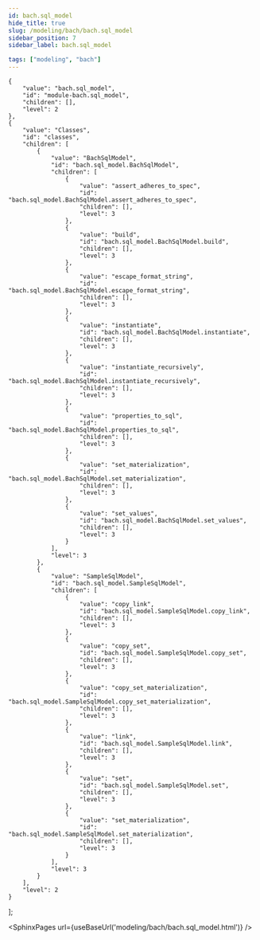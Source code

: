 ```yaml
---
id: bach.sql_model
hide_title: true
slug: /modeling/bach/bach.sql_model
sidebar_position: 7
sidebar_label: bach.sql_model

tags: ["modeling", "bach"]
---
```


    {
        "value": "bach.sql_model",
        "id": "module-bach.sql_model",
        "children": [],
        "level": 2
    },
    {
        "value": "Classes",
        "id": "classes",
        "children": [
            {
                "value": "BachSqlModel",
                "id": "bach.sql_model.BachSqlModel",
                "children": [
                    {
                        "value": "assert_adheres_to_spec",
                        "id": "bach.sql_model.BachSqlModel.assert_adheres_to_spec",
                        "children": [],
                        "level": 3
                    },
                    {
                        "value": "build",
                        "id": "bach.sql_model.BachSqlModel.build",
                        "children": [],
                        "level": 3
                    },
                    {
                        "value": "escape_format_string",
                        "id": "bach.sql_model.BachSqlModel.escape_format_string",
                        "children": [],
                        "level": 3
                    },
                    {
                        "value": "instantiate",
                        "id": "bach.sql_model.BachSqlModel.instantiate",
                        "children": [],
                        "level": 3
                    },
                    {
                        "value": "instantiate_recursively",
                        "id": "bach.sql_model.BachSqlModel.instantiate_recursively",
                        "children": [],
                        "level": 3
                    },
                    {
                        "value": "properties_to_sql",
                        "id": "bach.sql_model.BachSqlModel.properties_to_sql",
                        "children": [],
                        "level": 3
                    },
                    {
                        "value": "set_materialization",
                        "id": "bach.sql_model.BachSqlModel.set_materialization",
                        "children": [],
                        "level": 3
                    },
                    {
                        "value": "set_values",
                        "id": "bach.sql_model.BachSqlModel.set_values",
                        "children": [],
                        "level": 3
                    }
                ],
                "level": 3
            },
            {
                "value": "SampleSqlModel",
                "id": "bach.sql_model.SampleSqlModel",
                "children": [
                    {
                        "value": "copy_link",
                        "id": "bach.sql_model.SampleSqlModel.copy_link",
                        "children": [],
                        "level": 3
                    },
                    {
                        "value": "copy_set",
                        "id": "bach.sql_model.SampleSqlModel.copy_set",
                        "children": [],
                        "level": 3
                    },
                    {
                        "value": "copy_set_materialization",
                        "id": "bach.sql_model.SampleSqlModel.copy_set_materialization",
                        "children": [],
                        "level": 3
                    },
                    {
                        "value": "link",
                        "id": "bach.sql_model.SampleSqlModel.link",
                        "children": [],
                        "level": 3
                    },
                    {
                        "value": "set",
                        "id": "bach.sql_model.SampleSqlModel.set",
                        "children": [],
                        "level": 3
                    },
                    {
                        "value": "set_materialization",
                        "id": "bach.sql_model.SampleSqlModel.set_materialization",
                        "children": [],
                        "level": 3
                    }
                ],
                "level": 3
            }
        ],
        "level": 2
    }
];




<SphinxPages url={useBaseUrl('modeling/bach/bach.sql_model.html')} />
